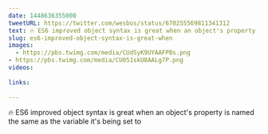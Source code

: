 ```yaml
---
date: 1448636355000
tweetURL: https://twitter.com/wesbos/status/670255569811341312
text: 🔥 ES6 improved object syntax is great when an object's property is named the same as the variable it's being set to 
slug: es6-improved-object-syntax-is-great-when
images:
  - https://pbs.twimg.com/media/CUdSyK9UYAAFPBs.png
- https://pbs.twimg.com/media/CU051skU8AALg7P.png
videos:
  
links:
  
---
```

🔥 ES6 improved object syntax is great when an object's property is named the same as the variable it's being set to
